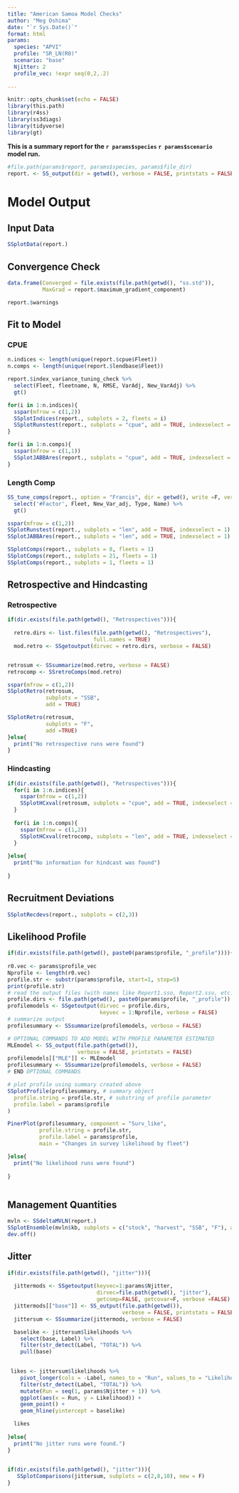 ```yaml
---
title: "American Samoa Model Checks"
author: "Meg Oshima"
date: "`r Sys.Date()`"
format: html
params: 
  species: "APVI"
  profile: "SR_LN(R0)"
  scenario: "base"
  Njitter: 2
  profile_vec: !expr seq(0,2,.2)
    
---
```


```r
knitr::opts_chunk$set(echo = FALSE)
library(this.path)
library(r4ss)
library(ss3diags)
library(tidyverse)
library(gt)


```

**This is a summary report for the `r params$species` `r params$scenario` model run.** 

```r
#file.path(params$report, params$species, params$file_dir)
report. <- SS_output(dir = getwd(), verbose = FALSE, printstats = FALSE)

```

# Model Output {.tabset}

## Input Data
```r
SSplotData(report.)
```

## Convergence Check
```r
data.frame(Converged = file.exists(file.path(getwd(), "ss.std")), 
           MaxGrad = report.$maximum_gradient_component)

report.$warnings
```


## Fit to Model {.active}
### CPUE

```r

n.indices <- length(unique(report.$cpue$Fleet))
n.comps <- length(unique(report.$lendbase$Fleet))

report.$index_variance_tuning_check %>% 
  select(Fleet, fleetname, N, RMSE, VarAdj, New_VarAdj) %>% 
  gt()

for(i in 1:n.indices){
  sspar(mfrow = c(1,2))
  SSplotIndices(report., subplots = 2, fleets = i)
  SSplotRunstest(report., subplots = "cpue", add = TRUE, indexselect = i)
}

for(i in 1:n.comps){
  sspar(mfrow = c(1,1))
  SSplotJABBAres(report., subplots = "cpue", add = TRUE, indexselect = i)
}

```

### Length Comp
```r
SS_tune_comps(report., option = "Francis", dir = getwd(), write =F, verbose =F) %>% 
  select('#Factor', Fleet, New_Var_adj, Type, Name) %>% 
  gt()

sspar(mfrow = c(1,2))
SSplotRunstest(report., subplots = "len", add = TRUE, indexselect = 1)
SSplotJABBAres(report., subplots = "len", add = TRUE, indexselect = 1)

SSplotComps(report., subplots = 8, fleets = 1)
SSplotComps(report., subplots = 21, fleets = 1)
SSplotComps(report., subplots = 1, fleets = 1)


```

## Retrospective and Hindcasting  
### Retrospective 
```r
if(dir.exists(file.path(getwd(), "Retrospectives"))){
  
  retro.dirs <- list.files(file.path(getwd(), "Retrospectives"),
                           full.names = TRUE)
  mod.retro <- SSgetoutput(dirvec = retro.dirs, verbose = FALSE)


retrosum <- SSsummarize(mod.retro, verbose = FALSE)
retrocomp <- SSretroComps(mod.retro)

sspar(mfrow = c(1,2))
SSplotRetro(retrosum,
            subplots = "SSB",
            add = TRUE)

SSplotRetro(retrosum,
            subplots = "F",
            add =TRUE)
}else{
  print("No retrospective runs were found")
}

```

### Hindcasting
```r
if(dir.exists(file.path(getwd(), "Retrospectives"))){
  for(i in 1:n.indices){
    sspar(mfrow = c(1,2))
    SSplotHCxval(retrosum, subplots = "cpue", add = TRUE, indexselect = i)
  }
  
  for(i in 1:n.comps){
    sspar(mfrow = c(1,2))
    SSplotHCxval(retrocomp, subplots = "len", add = TRUE, indexselect = i)
  }
  
}else{
  print("No information for hindcast was found")
  
}

```


## Recruitment Deviations 
```r
SSplotRecdevs(report., subplots = c(2,3))
```


## Likelihood Profile

```r
if(dir.exists(file.path(getwd(), paste0(params$profile, "_profile")))){
  
r0.vec <- params$profile_vec
Nprofile <- length(r0.vec)
profile.str <- substr(params$profile, start=1, stop=5)
print(profile.str)
# read the output files (with names like Report1.sso, Report2.sso, etc.)
profile.dirs <- file.path(getwd(), paste0(params$profile, "_profile"))
profilemodels <- SSgetoutput(dirvec = profile.dirs,
                             keyvec = 1:Nprofile, verbose = FALSE)
# summarize output
profilesummary <- SSsummarize(profilemodels, verbose = FALSE)

# OPTIONAL COMMANDS TO ADD MODEL WITH PROFILE PARAMETER ESTIMATED
MLEmodel <- SS_output(file.path(getwd()),
                      verbose = FALSE, printstats = FALSE)
profilemodels[["MLE"]] <- MLEmodel
profilesummary <- SSsummarize(profilemodels, verbose = FALSE)
# END OPTIONAL COMMANDS

# plot profile using summary created above
SSplotProfile(profilesummary, # summary object
  profile.string = profile.str, # substring of profile parameter
  profile.label = params$profile
)

PinerPlot(profilesummary, component = "Surv_like",
          profile.string = profile.str,
          profile.label = params$profile,
          main = "Changes in survey likelihood by fleet")

}else{
  print("No likelihood runs were found")
  
}



```

## Management Quantities  
```r

mvln <- SSdeltaMVLN(report.)
SSplotEnsemble(mvln$kb, subplots = c("stock", "harvest", "SSB", "F"), add = TRUE)
dev.off()

```


## Jitter  
```r
if(dir.exists(file.path(getwd(), "jitter"))){
  
  jittermods <- SSgetoutput(keyvec=1:params$Njitter,
                            dirvec=file.path(getwd(), "jitter"),
                            getcomp=FALSE, getcovar=F, verbose =FALSE)
  jittermods[["base"]] <- SS_output(file.path(getwd()),
                                    verbose = FALSE, printstats = FALSE)
  jittersum <- SSsummarize(jittermods, verbose = FALSE)

  baselike <- jittersum$likelihoods %>%
    select(base, Label) %>%
    filter(str_detect(Label, "TOTAL")) %>%
    pull(base)

  
 likes <- jittersum$likelihoods %>%
    pivot_longer(cols = -Label, names_to = "Run", values_to = "Likelihood") %>%
    filter(str_detect(Label, "TOTAL")) %>%
    mutate(Run = seq(1, params$Njitter + 1)) %>%
    ggplot(aes(x = Run, y = Likelihood)) +
    geom_point() +
    geom_hline(yintercept = baselike)

  likes
  
}else{
  print("No jitter runs were found.")
}
  
```


    
```r
if(dir.exists(file.path(getwd(), "jitter"))){
   SSplotComparisons(jittersum, subplots = c(2,8,10), new = F)
}
```


## {-}